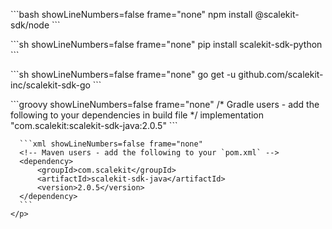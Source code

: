 

<Tabs syncKey="tech-stack">
  <TabItem value="nodejs" label="Node.js">
    <p>
      ```bash showLineNumbers=false frame="none"
      npm install @scalekit-sdk/node
      ```
    </p>
  </TabItem>
   <TabItem value="python" label="Python">
    <p>
      ```sh showLineNumbers=false frame="none"
      pip install scalekit-sdk-python
      ```
    </p>
  </TabItem>
  <TabItem value="golang" label="Go">
    <p>
      ```sh showLineNumbers=false frame="none"
      go get -u github.com/scalekit-inc/scalekit-sdk-go
      ```
    </p>
  </TabItem>
   <TabItem value="java" label="Java">
    <p>
      ```groovy showLineNumbers=false frame="none"
      /* Gradle users - add the following to your dependencies in build file */
      implementation "com.scalekit:scalekit-sdk-java:2.0.5"
      ```

      ```xml showLineNumbers=false frame="none"
      <!-- Maven users - add the following to your `pom.xml` -->
      <dependency>
          <groupId>com.scalekit</groupId>
          <artifactId>scalekit-sdk-java</artifactId>
          <version>2.0.5</version>
      </dependency>
      ```
    </p>
  </TabItem>
</Tabs>